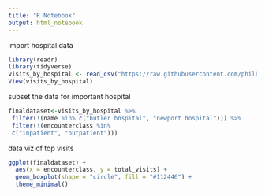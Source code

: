 ```yaml
---
title: "R Notebook"
output: html_notebook
---
```


import hospital data
```r
library(readr)
library(tidyverse)
visits_by_hospital <- read_csv("https://raw.githubusercontent.com/philbowsher/Foundation-of-the-R-Workflow-workshop-2019-09-06/master/Examples/data/visits_by_hospital.csv")
View(visits_by_hospital)
```


subset the data for important hospital
```r
finaldataset<-visits_by_hospital %>%
 filter(!(name %in% c("butler hospital", "newport hospital"))) %>%
 filter(!(encounterclass %in% 
 c("inpatient", "outpatient"))) 
```


data viz of top visits
```r
ggplot(finaldataset) +
  aes(x = encounterclass, y = total_visits) +
  geom_boxplot(shape = "circle", fill = "#112446") +
  theme_minimal()
```


```r
```


```r
```


```r
```

